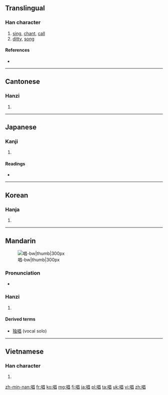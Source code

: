 ==Translingual==

===Han character===
{{Han char|rn=30|rad=口|as=08|sn=11|four=6606<sub>0</sub>|canj=口日日 (RAA)|ids=⿰[[口]][[昌]]}}

# [[sing]], [[chant]], [[call]]
# [[ditty]], [[song]]

====References====
* {{Han ref|kx=0193.210|dkj=03765|dj=0414.010|hdz=10640.080|uh=5531|ud=21809|bh=B0DB|bd=45275}}

----

==Cantonese==

===Hanzi===
{{yue-hanzi|jyut=coeng3|y=cheung3}}
# {{defn|lang=yue|sort=口08}}

----

==Japanese==

===Kanji===
{{ja-kanji|grade=4|rs=口08}}
# {{defn|lang=ja|sort=口08}} 

====Readings====
* {{ja-readings|on=[[しょう]] (shō)|kun=[[となえる]] (tonaeru), [[うたう]] (utau), [[うた]] (uta)}}

----

==Korean==

===Hanja===
{{ko-hanja|hangeul=창|rv=chang|mr=ch'ang}}
# {{defn|lang=ko|sort=口08}}

----

==Mandarin==
[[File:唱-bw.png|唱-bw|thumb|300px]]
===Pronunciation===
* {{audio|Zh-chàng.ogg|Audio}}

===Hanzi===
{{cmn-hanzi|pin=[[chàng]] ([[chang4]])|wg=ch'ang<sup>4</sup>}}
# {{defn|lang=cmn|sort=口08}}

====Derived terms====
*[[独唱]] (vocal solo)

----

==Vietnamese==

===Han character===
{{vi-hantu|[[xướng]], [[xẳng]], [[xang]], [[sướng]], [[xắng]], [[xẵng]]|rs=口08}}

# {{defn|lang=vi|sort=口08}}

[[zh-min-nan:唱]]
[[fr:唱]]
[[ko:唱]]
[[mg:唱]]
[[fj:唱]]
[[ja:唱]]
[[pl:唱]]
[[ta:唱]]
[[uk:唱]]
[[vi:唱]]
[[zh:唱]]
